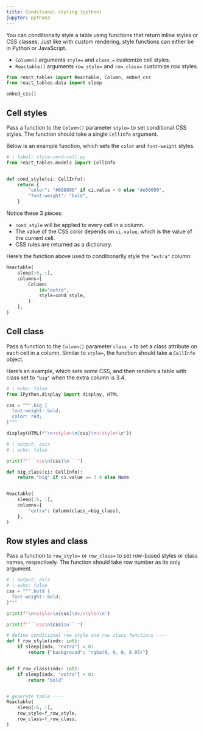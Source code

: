 ```yaml
---
title: Conditional styling (python)
jupyter: python3
---
```


You can conditionally style a table using functions that return inline styles or CSS classes. Just like with custom rendering, style functions can either be in Python or JavaScript.

* `Column()` arguments `style=` and `class_=` customize cell styles.
* `Reactable()` arguments `row_style=` and `row_class=` customize row styles.


```python
from react_tables import Reactable, Column, embed_css
from react_tables.data import sleep

embed_css()
```

## Cell styles

Pass a function to the `Column()` parameter `style=` to set conditional CSS styles. The function should take a single `CellInfo` argument.

Below is an example function, which sets the `color` and `font-weight` styles.

```python
# | label: style-cond-cell-py
from react_tables.models import CellInfo


def cond_style(ci: CellInfo):
    return {
        "color": "#008800" if ci.value > 0 else "#e00000",
        "font-weight": "bold",
    }
```

Notice these 3 pieces:

* `cond_style` will be applied to every cell in a column.
* The value of the CSS color depends on `ci.value`, which is the value of the current cell.
* CSS rules are returned as a dictionary.

Here's the function above used to conditionarlly style the `"extra"` column:

```python
Reactable(
    sleep[:6, :],
    columns=[
        Column(
            id="extra",
            style=cond_style,
        )
    ],
)
```

## Cell class

Pass a function to the `Column()` parameter `class_=` to set a class attribute on each cell in a column. Similar to `style=`, the function should take a `CellInfo` object.

Here's an example, which sets some CSS, and then renders a table with class set to `"big"` when the extra column is 3.4.

```python
# | echo: false
from IPython.display import display, HTML

css = """.big {
  font-weight: bold;
  color: red;
}"""

display(HTML(f"\n<style>\n{css}\n</style>\n"))
```

```python
# | output: asis
# | echo: false

print(f"```css\n{css}\n```")
```

```python
def big_class(ci: CellInfo):
    return "big" if ci.value == 3.4 else None


Reactable(
    sleep[:6, :],
    columns={
        "extra": Column(class_=big_class),
    },
)

```

## Row styles and class

Pass a function to `row_style=` or `row_class=` to set row-based styles or class names, respectively. The function should take row number as its only argument.

```python
# | output: asis
# | echo: false
css = """.bold {
  font-weight: bold;
}"""

print(f"\n<style>\n{css}\n</style>\n")

print(f"```css\n{css}\n```")
```

```python
# define conditional row style and row class functions ----
def f_row_style(indx: int):
    if sleep[indx, "extra"] > 0:
        return {"background": "rgba(0, 0, 0, 0.05)"}


def f_row_class(indx: int):
    if sleep[indx, "extra"] > 0:
        return "bold"


# generate table ----
Reactable(
    sleep[:6, :],
    row_style=f_row_style,
    row_class=f_row_class,
)
```